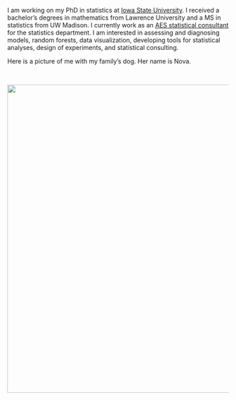 
<br>
<br>

I am working on my PhD in statistics at [Iowa State University](https://www.stat.iastate.edu/). I received a bachelor's degrees in mathematics from Lawrence University and a MS in statistics from UW Madison. I currently work as an [AES statistical consultant](https://www.stat.iastate.edu/statistical-consulting) for the statistics department. I am interested in assessing and diagnosing models, random forests, data visualization, developing tools for statistical analyses, design of experiments, and statistical consulting.

Here is a picture of me with my family's dog. Her name is Nova.

<br>

<img src="/images/nova.png" width = 700 />